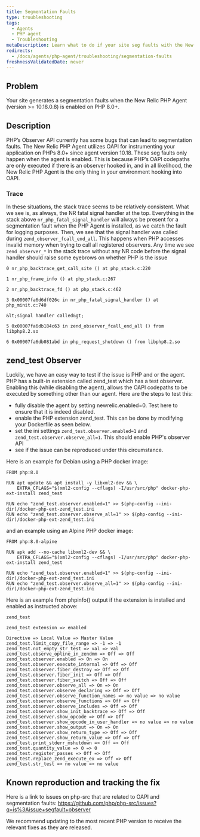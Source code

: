 ```yaml
---
title: Segmentation Faults
type: troubleshooting
tags:
  - Agents
  - PHP agent
  - Troubleshooting
metaDescription: Learn what to do if your site seg faults with the New Relic PHP Agent
redirects:
  - /docs/agents/php-agent/troubleshooting/segmentation-faults
freshnessValidatedDate: never
---
```


## Problem

Your site generates a segmentation faults when the New Relic PHP Agent (version >= 10.18.0.8) is enabled on PHP 8.0+.

## Description

PHP’s Observer API currently has some bugs that can lead to segmentation faults. The New Relic PHP Agent utilizes OAPI for instrumenting your application on PHPs 8.0+ since agent version 10.18. These seg faults only happen when the agent is enabled. This is because PHP’s OAPI codepaths are only executed if there is an observer hooked in, and in all likelihood, the New Relic PHP Agent is the only thing in your environment hooking into OAPI.

### Trace

In these situations, the stack trace seems to be relatively consistent. What we see is, as always, the NR fatal signal handler at the top. Everything in the stack above ```nr_php_fatal_signal_handler``` will always be present for a segmentation fault when the PHP Agent is installed, as we catch the fault for logging purposes. Then, we see that the signal handler was called during ```zend_observer_fcall_end_all```. This happens when PHP accesses invalid memory when trying to call all registered observers. Any time we see ```zend_observer_*``` in the stack trace without any NR code before the signal handler should raise some eyebrows on whether PHP is the issue

```
0 nr_php_backtrace_get_call_site () at php_stack.c:220

1 nr_php_frame_info () at php_stack.c:267

2 nr_php_backtrace_fd () at php_stack.c:462

3 0x00007fa6d6df026c in nr_php_fatal_signal_handler () at php_minit.c:740

&lt;signal handler called&gt;

5 0x00007fa6db184c63 in zend_observer_fcall_end_all () from libphp8.2.so

6 0x00007fa6db081abd in php_request_shutdown () from libphp8.2.so
```

## zend_test Observer

Luckily, we have an easy way to test if the issue is PHP and or the agent. PHP has a built-in extension called zend_test which has a test observer. Enabling this (while disabling the agent), allows the OAPI codepaths to be executed by something other than our agent. Here are the steps to test this:

- fully disable the agent by setting newrelic.enabled=0. Test here to ensure that it is indeed disabled.
- enable the PHP extension zend_test. This can be done by modifying your Dockerfile as seen below.
- set the ini settings ```zend_test.observer.enabled=1``` and ```zend_test.observer.observe_all=1```. This should enable PHP's observer API
- see if the issue can be reproduced under this circumstance.

Here is an example for Debian using a PHP docker image:

```
FROM php:8.0

RUN apt update && apt install -y libxml2-dev && \
    EXTRA_CFLAGS="$(xml2-config --cflags) -I/usr/src/php" docker-php-ext-install zend_test

RUN echo "zend_test.observer.enabled=1" >> $(php-config --ini-dir)/docker-php-ext-zend_test.ini
RUN echo "zend_test.observer.observe_all=1" >> $(php-config --ini-dir)/docker-php-ext-zend_test.ini
```

 and an example using an Alpine PHP docker image:

```
FROM php:8.0-alpine

RUN apk add --no-cache libxml2-dev && \
    EXTRA_CFLAGS="$(xml2-config --cflags) -I/usr/src/php" docker-php-ext-install zend_test

RUN echo "zend_test.observer.enabled=1" >> $(php-config --ini-dir)/docker-php-ext-zend_test.ini
RUN echo "zend_test.observer.observe_all=1" >> $(php-config --ini-dir)/docker-php-ext-zend_test.ini
```

Here is an example from phpinfo() output if the extension is installed and enabled as instructed above:

```
zend_test

zend_test extension => enabled

Directive => Local Value => Master Value
zend_test.limit_copy_file_range => -1 => -1
zend_test.not_empty_str_test => val => val
zend_test.observe_opline_in_zendmm => Off => Off
zend_test.observer.enabled => On => On
zend_test.observer.execute_internal => Off => Off
zend_test.observer.fiber_destroy => Off => Off
zend_test.observer.fiber_init => Off => Off
zend_test.observer.fiber_switch => Off => Off
zend_test.observer.observe_all => On => On
zend_test.observer.observe_declaring => Off => Off
zend_test.observer.observe_function_names => no value => no value
zend_test.observer.observe_functions => Off => Off
zend_test.observer.observe_includes => Off => Off
zend_test.observer.show_init_backtrace => Off => Off
zend_test.observer.show_opcode => Off => Off
zend_test.observer.show_opcode_in_user_handler => no value => no value
zend_test.observer.show_output => On => On
zend_test.observer.show_return_type => Off => Off
zend_test.observer.show_return_value => Off => Off
zend_test.print_stderr_mshutdown => Off => Off
zend_test.quantity_value => 0 => 0
zend_test.register_passes => Off => Off
zend_test.replace_zend_execute_ex => Off => Off
zend_test.str_test => no value => no value
```

## Known reproduction and tracking the fix

Here is a link to issues on php-src that are related to OAPI and segmentation faults: https://github.com/php/php-src/issues?q=is%3Aissue+segfault+observer

We recommend updating to the most recent PHP version to receive the relevant fixes as they are released.
